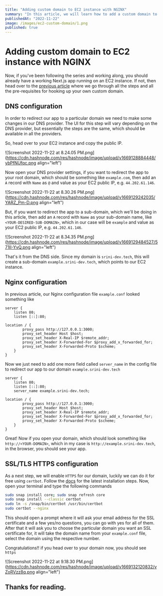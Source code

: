 ```yaml
---
title: "Adding custom domain to EC2 instance with NGINX"
summary: "In this article, we will learn how to add a custom domain to our EC2 instance with NGINX"
publishedAt: "2022-11-22"
image: /images/ec2-custom-domain/1.png
published: true
---
```


# Adding custom domain to EC2 instance with NGINX

Now, if you've been following the series and working along, you should already have a working Next.js app running on an EC2 instance. If not, then head over to the [previous article](https://srini-dev.hashnode.dev/deploying-a-next-app-to-aws-ec2-with-github-actions-cicd) where we go through all the steps and all the pre-requisites for hooking up your own custom domain.

## DNS configuration

In order to redirect our app to a particular domain we need to make some changes in our DNS provider. The UI for this step will vary depending on the DNS provider, but essentially the steps are the same, which should be available in all the providers.

So, head over to your EC2 instance and copy the public IP.

![Screenshot 2022-11-22 at 8.24.05 PM.png](https://cdn.hashnode.com/res/hashnode/image/upload/v1669128884448/ybPfNUfqc.png align="left")

Now open your DNS provider settings, if you want to redirect the app to your root domain, which should be something like `example.com`, then add an `A` record with `Name` as `@` and value as your EC2 public IP, e.g. `44.202.61.146`.

![Screenshot 2022-11-22 at 8.30.26 PM.png](https://cdn.hashnode.com/res/hashnode/image/upload/v1669129242035/YARZ_Pm-D.png align="left")

But, if you want to redirect the app to a sub-domain, which we'll be doing in this article, then add an `A` record with `Name` as your sub-domain name, like `<YOUR-DESIRED-SUB-DOMAIN>`, which in our case will be `example` and value as your EC2 public IP, e.g. `44.202.61.146`.

![Screenshot 2022-11-22 at 8.34.35 PM.png](https://cdn.hashnode.com/res/hashnode/image/upload/v1669129484527/571II-YvQ.png align="left")

That's it from the DNS side. Since my domain is `srini-dev.tech`, this will create a sub-domain `example.srini-dev.tech`, which points to our EC2 instance.

## Nginx configuration

In previous article, our Nginx configuration file `example.conf` looked something like

```
server {
    listen 80;
    listen [::]:80;

location / {
        proxy_pass http://127.0.0.1:3000;
        proxy_set_header Host $host;
        proxy_set_header X-Real-IP $remote_addr;
        proxy_set_header X-Forwarded-For $proxy_add_x_forwarded_for;
        proxy_set_header X-Forwarded-Proto $scheme;
    }
}

```

Now we just need to add one more field called `server_name` in the config file to redirect our app to our domain `example.srini-dev.tech`

```
server {
    listen 80;
    listen [::]:80;
    server_name example.srini-dev.tech;

location / {
        proxy_pass http://127.0.0.1:3000;
        proxy_set_header Host $host;
        proxy_set_header X-Real-IP $remote_addr;
        proxy_set_header X-Forwarded-For $proxy_add_x_forwarded_for;
        proxy_set_header X-Forwarded-Proto $scheme;
    }
}

```

Great! Now if you open your domain, which should look something like `http://<YOUR-DOMAIN>`, which in my case is `http://example.srini-dev.tech`, in the browser, you should see your app.

## SSL/TLS HTTPS configuration

As a next step, we will enable `HTTPS` for our domain, luckily we can do it for free using `certbot`. Follow the [docs](https://certbot.eff.org/instructions?ws=nginx&os=ubuntufocal) for the latest installation steps. Now, open your terminal and type the following commands

```bash
sudo snap install core; sudo snap refresh core
sudo snap install --classic certbot
sudo ln -s /snap/bin/certbot /usr/bin/certbot
sudo certbot --nginx
```

This should open a prompt where it will ask your email address for the SSL certificate and a few yes/no questions, you can go with yes for all of them. After that it will ask you to choose the particular domain you want an SSL certificate for, it will take the domain name from your `example.conf` file, select the domain using the respective number.

Congratulations!! if you head over to your domain now, you should see `https`

![Screenshot 2022-11-22 at 9.18.30 PM.png](https://cdn.hashnode.com/res/hashnode/image/upload/v1669132120832/vZoRVzz8q.png align="left")

## Thanks for reading.

